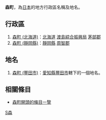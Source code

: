 {{disambig|S|Cat=二字日本相關消歧義}}
'''森町'''，為[[日本|日本]]的地方行政區名稱及地名。

==行政區==
# [[森町_(北海道)|森町 (北海道)]]：[[北海道|北海道]] [[渡島綜合振興局|渡島綜合振興局]] [[茅部郡|茅部郡]]
# [[森町_(靜岡縣)|森町 (靜岡縣)]]：[[靜岡縣|靜岡縣]] [[周智郡|周智郡]]

==地名==
# [[森町_(豐田市)|森町 (豐田市)]]：[[愛知縣|愛知縣]][[豐田市|豐田市]]轄下的一個地名。

==相關條目==
* [[:Special:Prefixindex/森町|森町開頭的條目一覽]]

[[Category:二字日本地名消歧義|S森]]